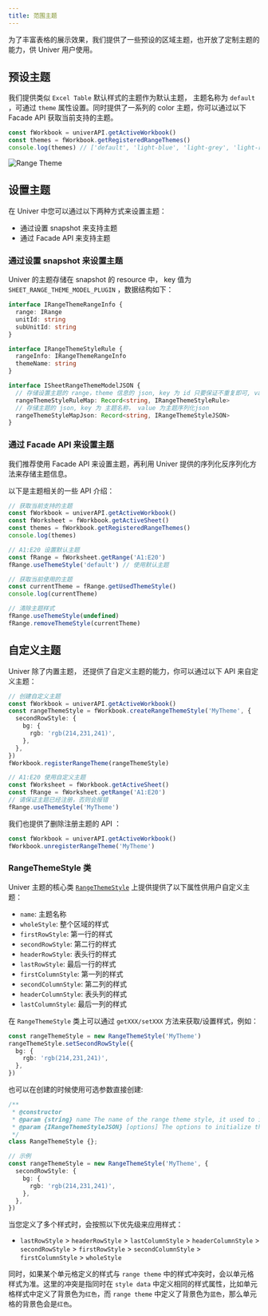 ```yaml
---
title: 范围主题
---
```


为了丰富表格的展示效果，我们提供了一些预设的区域主题，也开放了定制主题的能力，供 Univer 用户使用。

## 预设主题

我们提供类似 `Excel Table` 默认样式的主题作为默认主题， 主题名称为 `default` ，可通过 `theme` 属性设置。同时提供了一系列的 color 主题，你可以通过以下 Facade API 获取当前支持的主题。

```typescript
const fWorkbook = univerAPI.getActiveWorkbook()
const themes = fWorkbook.getRegisteredRangeThemes()
console.log(themes) // ['default', 'light-blue', 'light-grey', 'light-red', 'light-orange', 'light-yellow', 'light-green', 'light-azure', 'light-indigo', 'light-purple', 'light-magenta', 'middle-blue', 'middle-grey', 'middle-red', 'middle-orange', 'middle-yellow', 'middle-green', 'middle-azure', 'middle-indigo', 'middle-purple', 'middle-magenta', 'dark-blue', 'dark-grey', 'dark-red', 'dark-orange', 'dark-yellow', 'dark-green', 'dark-azure', 'dark-indigo', 'dark-purple', 'dark-magenta']
```

![Range Theme](./range-theme/range-theme.png)

## 设置主题

在 Univer 中您可以通过以下两种方式来设置主题：
- 通过设置 snapshot 来支持主题
- 通过 Facade API 来支持主题

### 通过设置 snapshot 来设置主题

Univer 的主题存储在 snapshot 的 resource 中， key 值为 `SHEET_RANGE_THEME_MODEL_PLUGIN` ，数据结构如下：

```typescript
interface IRangeThemeRangeInfo {
  range: IRange
  unitId: string
  subUnitId: string
}

interface IRangeThemeStyleRule {
  rangeInfo: IRangeThemeRangeInfo
  themeName: string
}

interface ISheetRangeThemeModelJSON {
  // 存储设置主题的 range，theme 信息的 json, key 为 id 只要保证不重复即可, value 位对应的 range 信息以及模板名称
  rangeThemeStyleRuleMap: Record<string, IRangeThemeStyleRule>
  // 存储主题的 json, key 为 主题名称， value 为主题序列化json
  rangeThemeStyleMapJson: Record<string, IRangeThemeStyleJSON>
}
```

### 通过 Facade API 来设置主题

我们推荐使用 Facade API 来设置主题，再利用 Univer 提供的序列化反序列化方法来存储主题信息。

以下是主题相关的一些 API 介绍：
```typescript
// 获取当前支持的主题
const fWorkbook = univerAPI.getActiveWorkbook()
const fWorksheet = fWorkbook.getActiveSheet()
const themes = fWorkbook.getRegisteredRangeThemes()
console.log(themes)

// A1:E20 设置默认主题
const fRange = fWorksheet.getRange('A1:E20')
fRange.useThemeStyle('default') // 使用默认主题

// 获取当前使用的主题
const currentTheme = fRange.getUsedThemeStyle()
console.log(currentTheme)

// 清除主题样式
fRange.useThemeStyle(undefined)
fRange.removeThemeStyle(currentTheme)
```

## 自定义主题

Univer 除了内置主题， 还提供了自定义主题的能力，你可以通过以下 API 来自定义主题：

```typescript
// 创建自定义主题
const fWorkbook = univerAPI.getActiveWorkbook()
const rangeThemeStyle = fWorkbook.createRangeThemeStyle('MyTheme', {
  secondRowStyle: {
    bg: {
      rgb: 'rgb(214,231,241)',
    },
  },
})
fWorkbook.registerRangeTheme(rangeThemeStyle)

// A1:E20 使用自定义主题
const fWorksheet = fWorkbook.getActiveSheet()
const fRange = fWorksheet.getRange('A1:E20')
// 请保证主题已经注册，否则会报错
fRange.useThemeStyle('MyTheme')
```

我们也提供了删除注册主题的 API ：
```typescript
const fWorkbook = univerAPI.getActiveWorkbook()
fWorkbook.unregisterRangeTheme('MyTheme')
```

### RangeThemeStyle 类

Univer 主题的核心类 [`RangeThemeStyle`](https://github.com/dream-num/univer/blob/dev/packages/sheets/src/model/range-theme-util.ts#L110) 上提供提供了以下属性供用户自定义主题：
- `name`: 主题名称
- `wholeStyle`: 整个区域的样式
- `firstRowStyle`: 第一行的样式
- `secondRowStyle`: 第二行的样式
- `headerRowStyle`: 表头行的样式
- `lastRowStyle`: 最后一行的样式
- `firstColumnStyle`: 第一列的样式
- `secondColumnStyle`: 第二列的样式
- `headerColumnStyle`: 表头列的样式
- `lastColumnStyle`: 最后一列的样式

在 `RangeThemeStyle` 类上可以通过 `getXXX/setXXX` 方法来获取/设置样式，例如：

```typescript
const rangeThemeStyle = new RangeThemeStyle('MyTheme')
rangeThemeStyle.setSecondRowStyle({
  bg: {
    rgb: 'rgb(214,231,241)',
  },
})
```

也可以在创建的时候使用可选参数直接创建:

```typescript
/**
 * @constructor
 * @param {string} name The name of the range theme style, it used to identify the range theme style.
 * @param {IRangeThemeStyleJSON} [options] The options to initialize the range theme style.
 */
class RangeThemeStyle {};

// 示例
const rangeThemeStyle = new RangeThemeStyle('MyTheme', {
  secondRowStyle: {
    bg: {
      rgb: 'rgb(214,231,241)',
    },
  },
})
```

当您定义了多个样式时，会按照以下优先级来应用样式：
- `lastRowStyle` > `headerRowStyle` > `lastColumnStyle` > `headerColumnStyle` > `secondRowStyle` > `firstRowStyle` > `secondColumnStyle` > `firstColumnStyle` > `wholeStyle`

同时，如果某个单元格定义的样式与 `range theme` 中的样式冲突时，会以单元格样式为准。这里的冲突是指同时在 `style data` 中定义相同的样式属性，比如单元格样式中定义了背景色为`红色`，而 `range theme` 中定义了背景色为`蓝色`，那么单元格的背景色会是`红色`。
